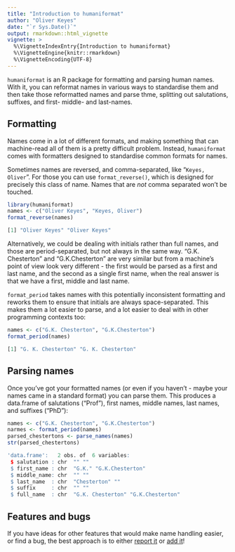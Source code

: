 ```yaml
---
title: "Introduction to humaniformat"
author: "Oliver Keyes"
date: "`r Sys.Date()`"
output: rmarkdown::html_vignette
vignette: >
  %\VignetteIndexEntry{Introduction to humaniformat}
  %\VignetteEngine{knitr::rmarkdown}
  %\VignetteEncoding{UTF-8}
---
```


`humaniformat` is an R package for formatting and parsing human names. With it, you can reformat names in various ways to standardise them and then take those reformatted names and parse thme, splitting out
salutations, suffixes, and first- middle- and last-names.

## Formatting

Names come in a lot of different formats, and making something that can machine-read all of them is a pretty difficult problem. Instead, `humaniformat` comes with formatters designed to standardise common formats for names.

Sometimes names are reversed, and comma-separated, like "`Keyes, Oliver`". For those you can use `format_reverse()`, which is designed for precisely this class of name. Names that are *not* comma separated won't be touched.

```r
library(humaniformat)
names <- c("Oliver Keyes", "Keyes, Oliver")
format_reverse(names)

[1] "Oliver Keyes" "Oliver Keyes"
```

Alternatively, we could be dealing with initials rather than full names, and those are period-separated, but not always in the same way. "G.K. Chesterton" and "G.K.Chesterton" are very similar but from a machine's point of view look very different - the first would be parsed as a first and last name, and the second as a single first name, when the real answer is that we have a first, middle and last name.

`format_period` takes names with this potentially inconsistent formatting and reworks them to ensure that
initials are always space-separated. This makes them a lot easier to parse, and a lot easier to deal with in other programming contexts too:

```r
names <- c("G.K. Chesterton", "G.K.Chesterton")
format_period(names)

[1] "G. K. Chesterton" "G. K. Chesterton"
```

## Parsing names

Once you've got your formatted names (or even if you haven't - maybe your names came in a standard format) you can parse them. This produces a data.frame of salutations ("Prof"), first names, middle names, last names, and suffixes ("PhD"):

```r
names <- c("G.K. Chesterton", "G.K.Chesterton")
narmes <- format_period(names)
parsed_chestertons <- parse_names(names)
str(parsed_chestertons)

'data.frame':	2 obs. of  6 variables:
 $ salutation : chr  "" ""
 $ first_name : chr  "G.K." "G.K.Chesterton"
 $ middle_name: chr  "" ""
 $ last_name  : chr  "Chesterton" ""
 $ suffix     : chr  "" ""
 $ full_name  : chr  "G.K. Chesterton" "G.K.Chesterton"
```

## Features and bugs
If you have ideas for other features that would make name handling easier, or find a bug, the best approach is to either [report it](https://github.com/Ironholds/humaniformat/issues) or [add it](https://github.com/Ironholds/humaniformat/pulls)!
